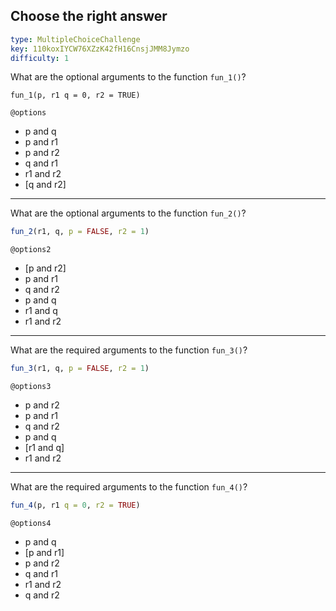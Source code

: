 ## Choose the right answer

```yaml
type: MultipleChoiceChallenge 
key: 110koxIYCW76XZzK42fH16CnsjJMM8Jymzo 
difficulty: 1
```

What are the optional arguments to the function `fun_1()`?
  
```
fun_1(p, r1 q = 0, r2 = TRUE)
```

`@options`

- p and q
- p and r1
- p and r2
- q and r1
- r1 and r2
- [q and r2]


***

What are the optional arguments to the function `fun_2()`?
  
```r
fun_2(r1, q, p = FALSE, r2 = 1)
```

`@options2`

- [p and r2]
- p and r1
- q and r2
- p and q
- r1 and q
- r1 and r2


***

What are the required arguments to the function `fun_3()`?
  
```r
fun_3(r1, q, p = FALSE, r2 = 1)
```

`@options3`

- p and r2
- p and r1
- q and r2
- p and q
- [r1 and q]
- r1 and r2


***

What are the required arguments to the function `fun_4()`?
  
```r
fun_4(p, r1 q = 0, r2 = TRUE)
```

`@options4`

- p and q
- [p and r1]
- p and r2
- q and r1
- r1 and r2
- q and r2
